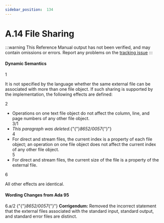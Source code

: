 ```yaml
---
sidebar_position:  134
---
```


# A.14 File Sharing

:::warning
This Reference Manual output has not been verified,
and may contain omissions or errors.
Report any problems on the [tracking issue](https://github.com/ada-lang-io/ada-lang-io/issues/20)
:::



#### Dynamic Semantics

<MarginText>1</MarginText>
<p>It is not specified by the language whether the same external file can be associated with more than one file object. If such sharing is supported by the implementation, the following effects are defined: <br /></p>

<MarginText>2</MarginText>
<ul>
<li>Operations on one text file object do not affect the column, line, and page numbers of any other file object.<br /></li>
<MarginText>3/1</MarginText>
<MarginInfo items={["AI95-00050-01"]} />
<li><em>This paragraph was deleted.</em>{"{"}<em>8652/0057</em>{"}"} <br /></li>
<MarginText>4</MarginText>
<li>For direct and stream files, the current index is a property of each file object; an operation on one file object does not affect the current index of any other file object.<br /></li>
<MarginText>5</MarginText>
<li>For direct and stream files, the current size of the file is a property of the external file. <br /></li>
</ul>
<MarginText>6</MarginText>
<p>All other effects are identical. <br /></p>


#### Wording Changes from Ada 95

<AnnotatedOnly>
<MarginText>6.a/2</MarginText>
<MarginInfo items={["AI95-00050-01"]} />
<Admonition type="aarm" aarm="note">
{"{"}<em>8652/0057</em>{"}"} <strong>Corrigendum:</strong> Removed the incorrect statement that the external files associated with the standard input, standard output, and standard error files are distinct. <br /></Admonition>
</AnnotatedOnly>

